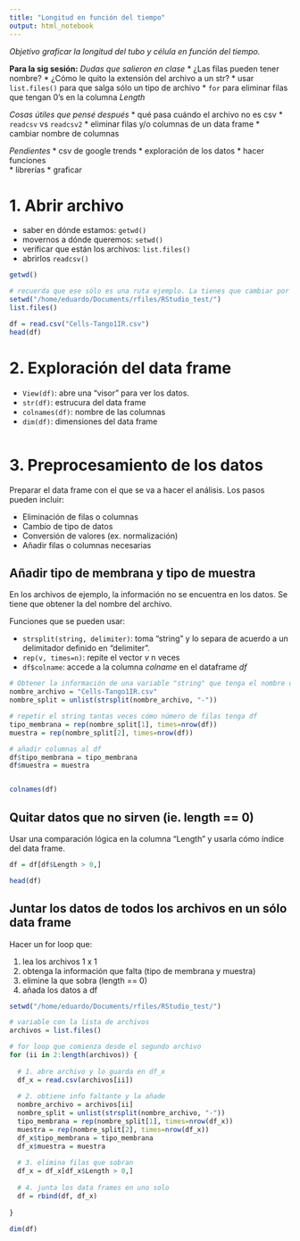 ```yaml
---
title: "Longitud en función del tiempo"
output: html_notebook
---
```


*Objetivo graficar la longitud del tubo y célula en función del tiempo.* 


**Para la sig sesión:**
*Dudas que salieron en clase*
  * ¿Las filas pueden tener nombre?
  * ¿Cómo le quito la extensión del archivo a un str?
  * usar `list.files()` para que salga sólo un tipo de archivo
  * `for` para eliminar filas que tengan 0's en la columna *Length*

*Cosas útiles que pensé después*
  * qué pasa cuándo el archivo no es csv
  * `readcsv` vs `readcsv2`
  * eliminar filas y/o columnas de un data frame
  * cambiar nombre de columnas

*Pendientes*
  * csv de google trends
  * exploración de los datos
  * hacer funciones  
  * librerías
  * graficar

# 1. Abrir archivo

  * saber en dónde estamos: `getwd()`
  * movernos a dónde queremos: `setwd()`
  * verificar que están los archivos: `list.files()`
  * abrirlos `readcsv()`
  
```r
getwd()

# recuerda que ese sólo es una ruta ejemplo. La tienes que cambiar por la ruta en la que están tus archivos
setwd("/home/eduardo/Documents/rfiles/RStudio_test/")
list.files()

df = read.csv("Cells-Tango1IR.csv")
head(df)
```

# 2. Exploración del data frame

  * `View(df)`: abre una "visor" para ver los datos.
  * `str(df)`: estrucura del data frame
  * `colnames(df)`: nombre de las columnas
  * `dim(df)`: dimensiones del data frame
```r

```

# 3. Preprocesamiento de los datos

Preparar el data frame con el que se va a hacer el análisis. Los pasos pueden incluir:

  * Eliminación de filas o columnas
  * Cambio de tipo de datos
  * Conversión de valores (ex. normalización)
  * Añadir filas o columnas necesarias

## Añadir tipo de membrana y tipo de muestra

En los archivos de ejemplo, la información no se encuentra en los datos. Se tiene que obtener la del nombre del archivo.

Funciones que se pueden usar:

  * `strsplit(string, delimiter)`: toma "string" y lo separa de acuerdo a un delimitador definido en "delimiter". 
  * `rep(v, times=n)`: repite el vector *v* n veces
  * `df$colname`: accede a la columna *colname* en el dataframe *df*
  
```r
# Obtener la información de una variable "string" que tenga el nombre del archivo.
nombre_archivo = "Cells-Tango1IR.csv"
nombre_split = unlist(strsplit(nombre_archivo, "-"))

# repetir el string tantas veces cómo número de filas tenga df
tipo_membrana = rep(nombre_split[1], times=nrow(df))
muestra = rep(nombre_split[2], times=nrow(df))

# añadir columnas al df
df$tipo_membrana = tipo_membrana
df$muestra = muestra


colnames(df)
```

## Quitar datos que no sirven (ie. length == 0)
Usar una comparación lógica en la columna "Length" y usarla cómo índice del data frame.
```r
df = df[df$Length > 0,]

head(df)
```

## Juntar los datos de todos los archivos en un sólo data frame

Hacer un for loop que:

  1. lea los archivos 1 x 1
  2. obtenga la información que falta (tipo de membrana y muestra)
  3. elimine la que sobra (length == 0)
  4. añada los datos a df
  
```r
setwd("/home/eduardo/Documents/rfiles/RStudio_test/")

# variable con la lista de archivos
archivos = list.files()

# for loop que comienza desde el segundo archivo
for (ii in 2:length(archivos)) {
  
  # 1. abre archivo y lo guarda en df_x
  df_x = read.csv(archivos[ii])
  
  # 2. obtiene info faltante y la añade
  nombre_archivo = archivos[ii]
  nombre_split = unlist(strsplit(nombre_archivo, "-"))
  tipo_membrana = rep(nombre_split[1], times=nrow(df_x))
  muestra = rep(nombre_split[2], times=nrow(df_x))
  df_x$tipo_membrana = tipo_membrana
  df_x$muestra = muestra
  
  # 3. elimina filas que sobran
  df_x = df_x[df_x$Length > 0,]
  
  # 4. junta los data frames en uno solo
  df = rbind(df, df_x)
  
}

dim(df)
```